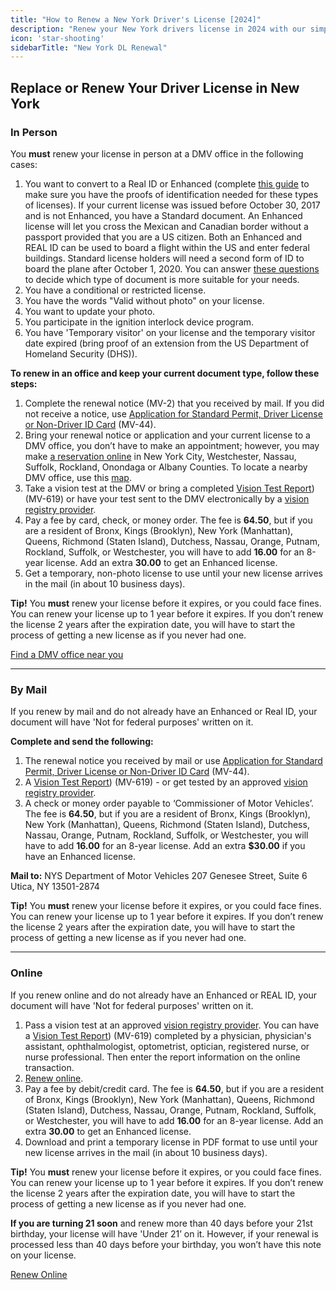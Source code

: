 ```yaml
---
title: "How to Renew a New York Driver's License [2024]"
description: "Renew your New York drivers license in 2024 with our simple, step-by-step guide. Find all the necessary requirements, forms, fees, and online renewal options to ensure a hassle-free experience. Stay legal and avoid fines - start your renewal process now!"
icon: 'star-shooting'
sidebarTitle: "New York DL Renewal"
---
```


## Replace or Renew Your Driver License in New York

### In Person

You **must** renew your license in person at a DMV office in the following cases:
1. You want to convert to a Real ID or Enhanced (complete [this guide](https://process.dmv.ny.gov/ProofWizard/DisplayPages/pwizlicensePermitNDID.cfm) to make sure you have the proofs of identification needed for these types of licenses). If your current license was issued before October 30, 2017 and is not Enhanced, you have a Standard document. An Enhanced license will let you cross the Mexican and Canadian border without a passport provided that you are a US citizen. Both an Enhanced and REAL ID can be used to board a flight within the US and enter federal buildings. Standard license holders will need a second form of ID to board the plane after October 1, 2020. You can answer [these questions](https://dmv.ny.gov/which-id-right-me) to decide which type of document is more suitable for your needs.
2. You have a conditional or restricted license.
3. You have the words "Valid without photo" on your license.
4. You want to update your photo.
5. You participate in the ignition interlock device program.
6. You have 'Temporary visitor' on your license and the temporary visitor date expired (bring proof of an extension from the US Department of Homeland Security (DHS)).

**To renew in an office and keep your current document type, follow these steps:**
1. Complete the renewal notice (MV-2) that you received by mail. If you did not receive a notice, use [Application for Standard Permit, Driver License or Non-Driver ID Card](https://dmv.ny.gov/forms/mv44.pdf) (MV-44).
2. Bring your renewal notice or application and your current license to a DMV office, you don’t have to make an appointment; however, you may make [a reservation online](https://dmv.ny.gov/offices/make-reservation-visit-dmv-office) in New York City, Westchester, Nassau, Suffolk, Rockland, Onondaga or Albany Counties. To locate a nearby DMV office, use this [map](https://driving-tests.org/dmv-near-me/new-york-dmv-office-locations/).
3. Take a vision test at the DMV or bring a completed [Vision Test Report](https://dmv.ny.gov/forms/mv619.pdf)) (MV-619) or have your test sent to the DMV electronically by a [vision registry provider](https://dmv.ny.gov/node/145651).
4. Pay a fee by card, check, or money order. The fee is **64.50**, but if you are a resident of Bronx, Kings (Brooklyn), New York (Manhattan), Queens, Richmond (Staten Island), Dutchess, Nassau, Orange, Putnam, Rockland, Suffolk, or Westchester, you will have to add **16.00** for an 8-year license. Add an extra **30.00** to get an Enhanced license.
5. Get a temporary, non-photo license to use until your new license arrives in the mail (in about 10 business days).

**Tip!** You **must** renew your license before it expires, or you could face fines. You can renew your license up to 1 year before it expires. If you don’t renew the license 2 years after the expiration date, you will have to start the process of getting a new license as if you never had one.

[Find a DMV office near you](https://driving-tests.org/dmv-near-me/)

---

### By Mail

If you renew by mail and do not already have an Enhanced or Real ID, your document will have 'Not for federal purposes' written on it.

**Complete and send the following:**
1. The renewal notice you received by mail or use [Application for Standard Permit, Driver License or Non-Driver ID Card](https://dmv.ny.gov/forms/mv44.pdf) (MV-44).
2. A [Vision Test Report](https://dmv.ny.gov/forms/mv619.pdf)) (MV-619) - or get tested by an approved [vision registry provider](https://dmv.ny.gov/node/145651).
3. A check or money order payable to ‘Commissioner of Motor Vehicles’. The fee is **64.50**, but if you are a resident of Bronx, Kings (Brooklyn), New York (Manhattan), Queens, Richmond (Staten Island), Dutchess, Nassau, Orange, Putnam, Rockland, Suffolk, or Westchester, you will have to add **16.00** for an 8-year license. Add an extra **$30.00** if you have an Enhanced license.

**Mail to:**
NYS Department of Motor Vehicles 207 Genesee Street, Suite 6 Utica, NY 13501-2874


**Tip!** You **must** renew your license before it expires, or you could face fines. You can renew your license up to 1 year before it expires. If you don’t renew the license 2 years after the expiration date, you will have to start the process of getting a new license as if you never had one.

---

### Online

If you renew online and do not already have an Enhanced or REAL ID, your document will have 'Not for federal purposes' written on it.

1. Pass a vision test at an approved [vision registry provider](https://dmv.ny.gov/node/145651). You can have a [Vision Test Report](https://dmv.ny.gov/forms/mv619.pdf)) (MV-619) completed by a physician, physician's assistant, ophthalmologist, optometrist, optician, registered nurse, or nurse professional. Then enter the report information on the online transaction.
2. [Renew online](https://transact2.dmv.ny.gov/photodocrenewal/).
3. Pay a fee by debit/credit card. The fee is **64.50**, but if you are a resident of Bronx, Kings (Brooklyn), New York (Manhattan), Queens, Richmond (Staten Island), Dutchess, Nassau, Orange, Putnam, Rockland, Suffolk, or Westchester, you will have to add **16.00** for an 8-year license. Add an extra **30.00** to get an Enhanced license.
4. Download and print a temporary license in PDF format to use until your new license arrives in the mail (in about 10 business days).

**Tip!** You **must** renew your license before it expires, or you could face fines. You can renew your license up to 1 year before it expires. If you don’t renew the license 2 years after the expiration date, you will have to start the process of getting a new license as if you never had one.

**If you are turning 21 soon** and renew more than 40 days before your 21st birthday, your license will have 'Under 21’ on it. However, if your renewal is processed less than 40 days before your birthday, you won’t have this note on your license.

[Renew Online](https://transact2.dmv.ny.gov/photodocrenewal/)